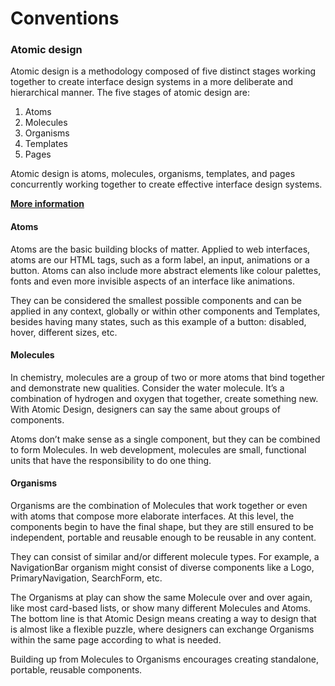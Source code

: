 
<Meta title="1. Documentations/Conventions" />

# Conventions

### Atomic design

Atomic design is a methodology composed of five distinct stages working together to create interface design systems in a more deliberate and hierarchical manner. The five stages of atomic design are:

1. Atoms
2. Molecules
3. Organisms
4. Templates
5. Pages

Atomic design is atoms, molecules, organisms, templates, and pages concurrently working together to create effective interface design systems.

[**More information**](https://bradfrost.com/blog/post/atomic-web-design/)

#### Atoms

Atoms are the basic building blocks of matter. Applied to web interfaces, atoms are our HTML tags, such as a form label, an input, animations or a button.
Atoms can also include more abstract elements like colour palettes, fonts and even more invisible aspects of an interface like animations.

They can be considered the smallest possible components and can be applied in any context, globally or within other components and Templates,
besides having many states, such as this example of a button: disabled, hover, different sizes, etc.

#### Molecules

In chemistry, molecules are a group of two or more atoms that bind together and demonstrate new qualities. Consider the water molecule.
It’s a combination of hydrogen and oxygen that together, create something new. With Atomic Design, designers can say the same about groups of components.

Atoms don’t make sense as a single component, but they can be combined to form Molecules.
In web development, molecules are small, functional units that have the responsibility to do one thing.

#### Organisms

Organisms are the combination of Molecules that work together or even with atoms that compose more elaborate interfaces. At this level, the components begin to have the final shape, but they are still ensured to be independent, portable and reusable enough to be reusable in any content.

They can consist of similar and/or different molecule types. For example, a NavigationBar organism might consist of diverse components like a Logo, PrimaryNavigation, SearchForm, etc.

The Organisms at play can show the same Molecule over and over again, like most card-based lists, or show many different Molecules and Atoms. The bottom line is that Atomic Design means creating a way to design that is almost like a flexible puzzle, where designers can exchange Organisms within the same page according to what is needed.

Building up from Molecules to Organisms encourages creating standalone, portable, reusable components.
